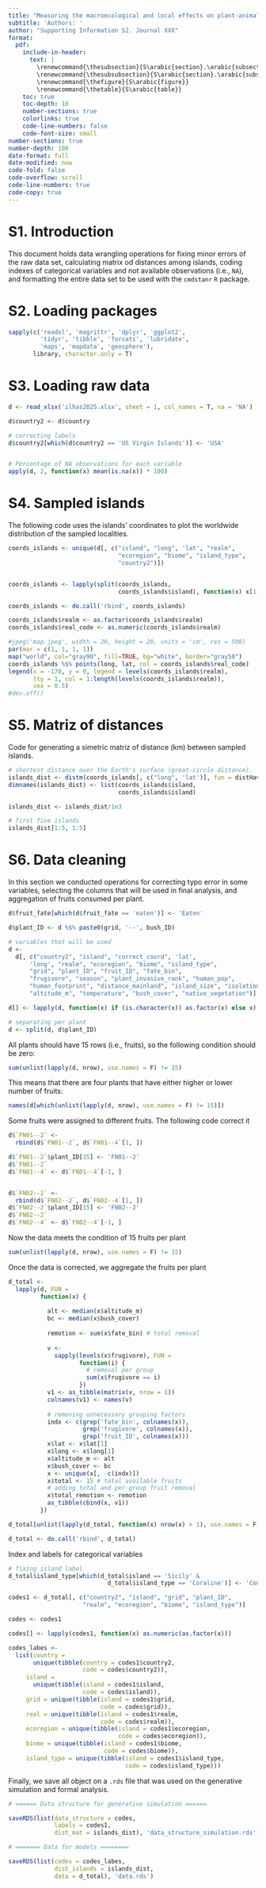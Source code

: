 ```yaml
---
title: "Measuring the macroecological and local effects on plant-animal interaction using artificial fruits"
subtitle: 'Authors: '
author: "Supporting Information S2. Journal XXX"
format:
  pdf: 
    include-in-header:
      text: |
        \renewcommand{\thesubsection}{S\arabic{section}.\arabic{subsection}}
        \renewcommand{\thesubsubsection}{S\arabic{section}.\arabic{subsection}.\arabic{subsubsection}}
        \renewcommand{\thefigure}{S\arabic{figure}}
        \renewcommand{\thetable}{S\arabic{table}}
    toc: true
    toc-depth: 10
    number-sections: true
    colorlinks: true
    code-line-numbers: false
    code-font-size: small
number-sections: true
number-depth: 100
date-format: full 
date-modified: now
code-fold: false
code-overflow: scroll
code-line-numbers: true
code-copy: true
---
```


# S1. Introduction

This document holds data wrangling operations for fixing minor errors of the raw data set, calculating matrix od distances among islands, coding indexes of categorical variables and not available observations (i.e., `NA`), and formatting the entire data set to be used with the `cmdstanr` `R` package.

# S2. Loading packages

```r
sapply(c('readxl', 'magrittr', 'dplyr', 'ggplot2', 
         'tidyr', 'tibble', 'forcats', 'lubridate', 
         'maps', 'mapdata', 'geosphere'), 
       library, character.only = T)
```

# S3. Loading raw data

```r

d <- read_xlsx('ilhas2025.xlsx', sheet = 1, col_names = T, na = 'NA')

d$country2 <- d$country

# correcting labels
d$country2[which(d$country2 == 'US Virgin Islands')] <- 'USA'


# Percentage of NA observations for each variable
apply(d, 2, function(x) mean(is.na(x)) * 100)
```

# S4. Sampled islands 

The following code uses the islands' coordinates to plot the worldwide distribution of the sampled localities.

```r
coords_islands <- unique(d[, c("island", "long", 'lat', "realm", 
                               "ecoregion", "biome", "island_type", 
                               "country2")])


coords_islands <- lapply(split(coords_islands, 
                               coords_islands$island), function(x) x[1, ])

coords_islands <- do.call('rbind', coords_islands)

coords_islands$realm <- as.factor(coords_islands$realm)
coords_islands$real_code <- as.numeric(coords_islands$realm)

```

```r
#jpeg('map.jpeg', width = 20, height = 20, units = 'cm', res = 500)
par(mar = c(1, 1, 1, 1))
map("world", col="gray90", fill=TRUE, bg="white", border="gray50")
coords_islands %$% points(long, lat, col = coords_islands$real_code)
legend(x = -170, y = 0, legend = levels(coords_islands$realm), 
       lty = 1, col = 1:length(levels(coords_islands$realm)), 
       cex = 0.5)
#dev.off()
```


# S5. Matriz of distances

Code for generating a simetric matriz of distance (km) between sampled islands. 

```r
# shortest distance over the Earth's surface (great-circle distance).
islands_dist <- distm(coords_islands[, c("long", 'lat')], fun = distHaversine)
dimnames(islands_dist) <- list(coords_islands$island, 
                               coords_islands$island)

islands_dist <- islands_dist/1e3

# first five islands
islands_dist[1:5, 1:5]
```


# S6. Data cleaning

In this section we conducted operations for correcting typo error in some variables, selecting the columns that will be used in final analysis, and aggregation of fruits consumed per plant. 

```r
d$fruit_fate[which(d$fruit_fate == 'eaten')] <- 'Eaten'

d$plant_ID <- d %$% paste0(grid, '--', bush_ID)

# variables that will be used 
d <- 
  d[, c("country2", "island", "correct_coord", 'lat',
      'long', "realm", "ecoregion", "biome", "island_type", 
      "grid", "plant_ID", "fruit_ID", "fate_bin", 
      "frugivore", "season", "plant_invasive_rank", "human_pop", 
      "human_footprint", "distance_mainland", "island_size", "isolation", 
      "altitude_m", "temperature", "bush_cover", "native_vegetation")]

d[] <- lapply(d, function(x) if (is.character(x)) as.factor(x) else x)

# separating per plant
d <- split(d, d$plant_ID)
```

All plants should have 15 rows (i.e., fruits), so the following condition should be zero:

```r
sum(unlist(lapply(d, nrow), use.names = F) != 15)
```

This means that there are four plants that have either higher or lower number of fruits:

```r
names(d[which(unlist(lapply(d, nrow), use.names = F) != 15)])
```

Some fruits were assigned to different fruits. The following code correct it

```r
d$`FN01--2` <- 
  rbind(d$`FN01--2`, d$`FN01--4`[1, ])

d$`FN01--2`$plant_ID[15] <- 'FN01--2'
d$`FN01--2`
d$`FN01--4` <- d$`FN01--4`[-1, ]


d$`FN02--2` <- 
  rbind(d$`FN02--2`, d$`FN02--4`[1, ])
d$`FN02--2`$plant_ID[15] <- 'FN02--2'
d$`FN02--2`
d$`FN02--4` <- d$`FN02--4`[-1, ]

```

Now the data meets the condition of 15 fruits per plant

```r
sum(unlist(lapply(d, nrow), use.names = F) != 15)
```

Once the data is corrected, we aggregate the fruits per plant

```r
d_total <- 
  lapply(d, FUN = 
         function(x) {
           
           alt <- median(x$altitude_m)
           bc <- median(x$bush_cover)
           
           remotion <- sum(x$fate_bin) # total removal
           
           v <- 
             sapply(levels(x$frugivore), FUN = 
                    function(i) {
                      # removal per group
                      sum(x$frugivore == i)
                    })
           v1 <- as_tibble(matrix(v, nrow = 1))
           colnames(v1) <- names(v)
           
           # removing unnecessary grouping factors
           indx <- c(grep('fate_bin', colnames(x)), 
                     grep('frugivore', colnames(x)), 
                     grep('fruit_ID', colnames(x)))
           x$lat <- x$lat[1]
           x$long <- x$long[1]
           x$altitude_m <- alt
           x$bush_cover <- bc
           x <- unique(x[, -c(indx)])
           x$total <- 15 # total available fruits
           # adding total and per-group fruit removal
           x$total_remotion <- remotion 
           as_tibble(cbind(x, v1))
         })

d_total[unlist(lapply(d_total, function(x) nrow(x) > 1), use.names = F)]

d_total <- do.call('rbind', d_total)

```

Index and labels for categorical variables 

```r
# fixing island label 
d_total$island_type[which(d_total$island == 'Sicily' &
                            d_total$island_type == 'Coraline')] <- 'Continental'

codes1 <- d_total[, c("country2", "island", "grid", "plant_ID", 
                     "realm", "ecoregion", "biome", "island_type")]

codes <- codes1

codes[] <- lapply(codes1, function(x) as.numeric(as.factor(x)))

codes_labes <- 
  list(country = 
       unique(tibble(country = codes1$country2, 
                     code = codes$country2)), 
     island = 
       unique(tibble(island = codes1$island, 
                     code = codes$island)), 
     grid = unique(tibble(island = codes1$grid, 
                          code = codes$grid)), 
     real = unique(tibble(island = codes1$realm, 
                          code = codes$realm)), 
     ecoregion = unique(tibble(island = codes1$ecoregion, 
                               code = codes$ecoregion)), 
     biome = unique(tibble(island = codes1$biome, 
                           code = codes$biome)), 
     island_type = unique(tibble(island = codes1$island_type, 
                                 code = codes$island_type)))
```


Finally, we save all object on a `.rds` file that was used on the generative simulation and formal analysis.

```r
# ====== Data structure for generative simulation ======

saveRDS(list(data_structure = codes,
             labels = codes1,
             dist_mat = islands_dist), 'data_structure_simulation.rds')

# ======= Data for models ========

saveRDS(list(codes = codes_labes,
             dist_islands = islands_dist, 
             data = d_total), 'data.rds')
```
















